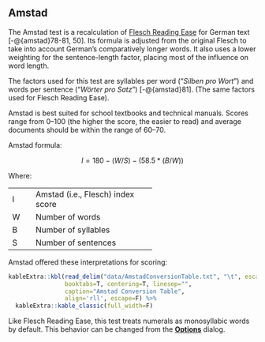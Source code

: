 ## Amstad\index{Amstad|ii} {-#sec-amstad}

The Amstad test is a recalculation of [Flesch Reading Ease](#sec-flesch-test)\index{Flesch Reading Ease!variations!Amstad} for German text [-@{amstad}78-81, 50]. Its formula is adjusted from the original Flesch to take into account German's comparatively longer words. It also uses a lower weighting for the sentence-length factor, placing most of the influence on word length.

The factors used for this test are syllables per word ("*Silben pro Wort*") and words per sentence ("*Wörter pro Satz*") [-@{amstad}81]. (The same factors used for Flesch Reading Ease).

Amstad is best suited for school textbooks and technical manuals. Scores range from 0–100 (the higher the score, the easier to read) and average documents should be within the range of 60–70.

Amstad formula:

$$I = 180 - (W/S) - (58.5*(B/W))$$

Where:

+:----+:----------------------------------+
| I   | Amstad (i.e., Flesch) index score |
+-----+-----------------------------------+
| W   | Number of words                   |
+-----+-----------------------------------+
| B   | Number of syllables               |
+-----+-----------------------------------+
| S   | Number of sentences               |
+-----+-----------------------------------+

Amstad offered these interpretations for scoring:

```r
kableExtra::kbl(read_delim("data/AmstadConversionTable.txt", "\t", escape_double=F, trim_ws=T),
                booktabs=T, centering=T, linesep="",
                caption="Amstad Conversion Table",
                align='rll', escape=F) %>%
  kableExtra::kable_classic(full_width=F)
```

::: {.notesection data-latex=""}
Like Flesch Reading Ease, this test treats numerals\index{numerals!Amstad} as monosyllabic words by default. This behavior can be changed from the [**Options**](#sec-readability-test-options) dialog.
:::

\newpage